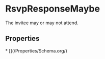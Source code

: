 # RsvpResponseMaybe

The invitee may or may not attend.

## Properties

<Grid>
* [](/Properties/Schema.org/)

</Grid>

